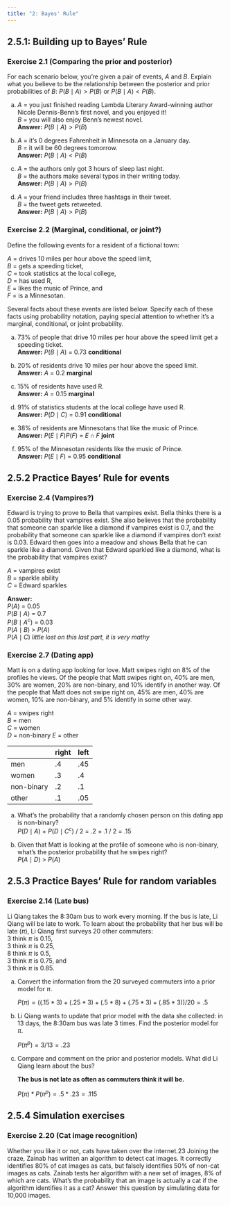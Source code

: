 ```yaml
---
title: "2: Bayes' Rule"
---
```


## 2.5.1: Building up to Bayes' Rule

### Exercise 2.1 (Comparing the prior and posterior)

For each scenario below, you're given a pair of events, $A$ and $B$. Explain what you believe to be the relationship between the posterior and prior probabilities of $B$: $P(B \mid A) > P(B)$ or $P(B \mid A) < P(B)$.

a. $A$ = you just finished reading Lambda Literary Award-winning author Nicole Dennis-Benn's first novel, and you enjoyed it!  
   $B$ = you will also enjoy Benn's newest novel.  
   **Answer:** $P(B \mid A) > P(B)$
   
b. $A$ = it’s 0 degrees Fahrenheit in Minnesota on a January day.  
   $B$ = it will be 60 degrees tomorrow.  
   **Answer:** $P(B \mid A) < P(B)$
   
c. $A$ = the authors only got 3 hours of sleep last night.  
   $B$ = the authors make several typos in their writing today.  
   **Answer:** $P(B \mid A) > P(B)$

d. $A$ = your friend includes three hashtags in their tweet.  
   $B$ = the tweet gets retweeted.  
   **Answer:** $P(B \mid A) > P(B)$
   
   
### Exercise 2.2 (Marginal, conditional, or joint?) 

Define the following events for a resident of a fictional town: 

$A$ = drives 10 miles per hour above the speed limit,  
$B$ = gets a speeding ticket,  
$C$ = took statistics at the local college,  
$D$ = has used R,  
$E$ = likes the music of Prince, and  
$F$ = is a Minnesotan. 

Several facts about these events are listed below. Specify each of these facts using probability notation, paying special attention to whether it’s a marginal, conditional, or joint probability.

a. 73% of people that drive 10 miles per hour above the speed limit get a speeding ticket.  
   **Answer:** $P(B \mid A)$ = 0.73 **conditional**

b. 20% of residents drive 10 miles per hour above the speed limit.  
   **Answer:** $A$ = 0.2 **marginal**
   
c. 15% of residents have used R.  
   **Answer:** $A$ = 0.15 **marginal**
   
d. 91% of statistics students at the local college have used R.  
   **Answer:** $P(D \mid C)$ = 0.91 **conditional**

e. 38% of residents are Minnesotans that like the music of Prince.  
   **Answer:** $P(E \mid F)P(F)$ = $E \cap F$ **joint**
   
f. 95% of the Minnesotan residents like the music of Prince.  
   **Answer:** $P(E \mid F)$ = 0.95 **conditional**

## 2.5.2 Practice Bayes’ Rule for events

### Exercise 2.4 (Vampires?)

Edward is trying to prove to Bella that vampires exist. Bella thinks there is a 0.05 probability that vampires exist. She also believes that the probability that someone can sparkle like a diamond if vampires exist is 0.7, and the probability that someone can sparkle like a diamond if vampires don’t exist is 0.03. Edward then goes into a meadow and shows Bella that he can sparkle like a diamond. Given that Edward sparkled like a diamond, what is the probability that vampires exist?

$A$ = vampires exist    
$B$ = sparkle ability  
$C$ = Edward sparkles  

**Answer:**  
$P(A)$ = 0.05  
$P(B \mid A)$ = 0.7  
$P(B \mid A^{c})$ = 0.03  
$P(A \mid B)$ > $P(A)$  
$P(A \mid C)$  *little lost on this last part, it is very mathy*



### Exercise 2.7 (Dating app) 

Matt is on a dating app looking for love. Matt swipes right on 8% of the profiles he views. Of the people that Matt swipes right on, 40% are men, 30% are women, 20% are non-binary, and 10% identify in another way. Of the people that Matt does not swipe right on, 45% are men, 40% are women, 10% are non-binary, and 5% identify in some other way.

$A$ = swipes right    
$B$ = men  
$C$ = women  
$D$ = non-binary
$E$ = other

|             |  right  |  left  |
|-------------|---------|--------|
|  men        |   .4    |   .45  |
|  women      |   .3    |   .4   |
|  non-binary |   .2    |   .1   |
|  other      |   .1    |   .05  |


a. What’s the probability that a randomly chosen person on this dating app is non-binary?  
   $P(D \mid A)$ + $P(D \mid C^{c})$ / 2 = .2 + .1 / 2 = .15

b. Given that Matt is looking at the profile of someone who is non-binary, what’s the posterior probability that he swipes right?  
   $P(A \mid D)$ > $P(A)$ 

## 2.5.3 Practice Bayes’ Rule for random variables

### Exercise 2.14 (Late bus)

Li Qiang takes the 8:30am bus to work every morning. If the bus is late, Li Qiang will be late to work. To learn about the probability that her bus will be late ($\pi$), Li Qiang first surveys 20 other commuters:  
3 think $\pi$ is 0.15,  
3 think $\pi$ is 0.25,  
8 think $\pi$ is 0.5,  
3 think $\pi$ is 0.75, and  
3 think $\pi$ is 0.85.

a. Convert the information from the 20 surveyed commuters into a prior model for $\pi$.

    $P(\pi) = ((.15 * 3) + (.25 * 3) + (.5 * 8) + (.75 * 3) + (.85 * 3)) / 20 = .5$

b. Li Qiang wants to update that prior model with the data she collected: in 13 days, the 8:30am bus was late 3 times. Find the posterior model for $\pi$.

    $P(\pi^{p}) = 3 / 13 = .23$

c. Compare and comment on the prior and posterior models. What did Li Qiang learn about the bus?

    **The bus is not late as often as commuters think it will be.**  
    
    $P(\pi) * P(\pi^{p}) = .5 * .23 = .115$
    
## 2.5.4 Simulation exercises

### Exercise 2.20 (Cat image recognition) 

Whether you like it or not, cats have taken over the internet.23 Joining the craze, Zainab has written an algorithm to detect cat images. It correctly identifies 80% of cat images as cats, but falsely identifies 50% of non-cat images as cats. Zainab tests her algorithm with a new set of images, 8% of which are cats. What’s the probability that an image is actually a cat if the algorithm identifies it as a cat? Answer this question by simulating data for 10,000 images.


